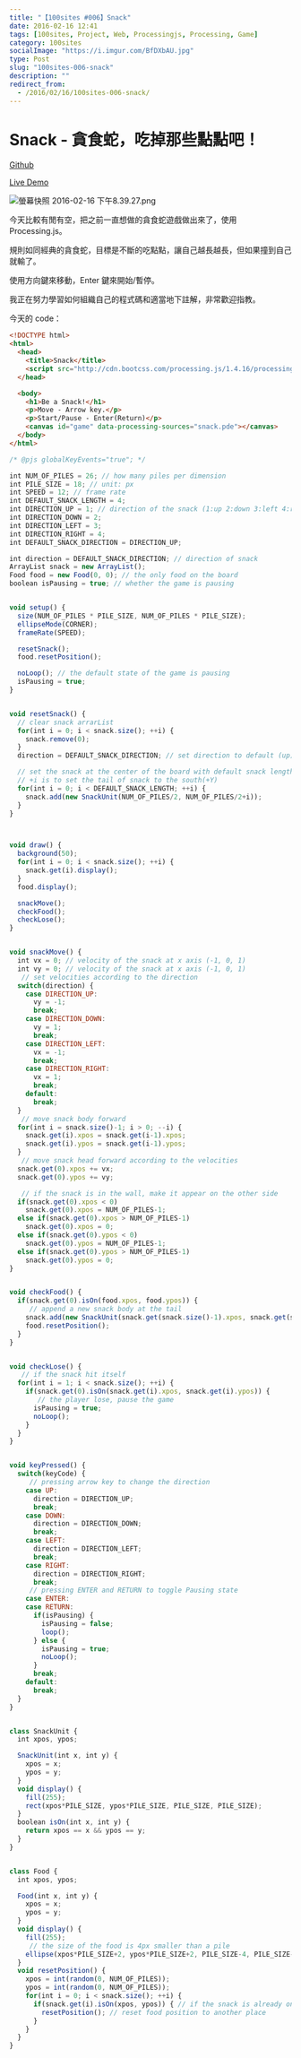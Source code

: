 ```yaml
---
title: "【100sites #006】Snack"
date: 2016-02-16 12:41
tags: [100sites, Project, Web, Processingjs, Processing, Game]
category: 100sites
socialImage: "https://i.imgur.com/BfDXbAU.jpg"
type: Post
slug: "100sites-006-snack"
description: ""
redirect_from:
  - /2016/02/16/100sites-006-snack/
---
```


# Snack - 貪食蛇，吃掉那些點點吧！

[Github](https://github.com/eason-dev/100sites/tree/gh-pages/006_Snack)

[Live Demo](http://kamigami55.github.io/100sites/006_Snack/)

![螢幕快照 2016-02-16 下午8.39.27.png](https://i.imgur.com/BfDXbAU.jpg)

今天比較有閒有空，把之前一直想做的貪食蛇遊戲做出來了，使用 Processing.js。

規則如同經典的貪食蛇，目標是不斷的吃點點，讓自己越長越長，但如果撞到自己就輸了。

使用方向鍵來移動，Enter 鍵來開始/暫停。

我正在努力學習如何組織自己的程式碼和適當地下註解，非常歡迎指教。

今天的 code：

```html index.html
<!DOCTYPE html>
<html>
  <head>
    <title>Snack</title>
    <script src="http://cdn.bootcss.com/processing.js/1.4.16/processing.min.js"></script>
  </head>

  <body>
    <h1>Be a Snack!</h1>
    <p>Move - Arrow key.</p>
    <p>Start/Pause - Enter(Return)</p>
    <canvas id="game" data-processing-sources="snack.pde"></canvas>
  </body>
</html>
```

```javascript snack.pde
/* @pjs globalKeyEvents="true"; */

int NUM_OF_PILES = 26; // how many piles per dimension
int PILE_SIZE = 18; // unit: px
int SPEED = 12; // frame rate
int DEFAULT_SNACK_LENGTH = 4;
int DIRECTION_UP = 1; // direction of the snack (1:up 2:down 3:left 4:right)
int DIRECTION_DOWN = 2;
int DIRECTION_LEFT = 3;
int DIRECTION_RIGHT = 4;
int DEFAULT_SNACK_DIRECTION = DIRECTION_UP;

int direction = DEFAULT_SNACK_DIRECTION; // direction of snack
ArrayList snack = new ArrayList();
Food food = new Food(0, 0); // the only food on the board
boolean isPausing = true; // whether the game is pausing


void setup() {
  size(NUM_OF_PILES * PILE_SIZE, NUM_OF_PILES * PILE_SIZE);
  ellipseMode(CORNER);
  frameRate(SPEED);

  resetSnack();
  food.resetPosition();

  noLoop(); // the default state of the game is pausing
  isPausing = true;
}


void resetSnack() {
  // clear snack arrarList
  for(int i = 0; i < snack.size(); ++i) {
    snack.remove(0);
  }
  direction = DEFAULT_SNACK_DIRECTION; // set direction to default (up)

  // set the snack at the center of the board with default snack length
  // +i is to set the tail of snack to the south(+Y)
  for(int i = 0; i < DEFAULT_SNACK_LENGTH; ++i) {
    snack.add(new SnackUnit(NUM_OF_PILES/2, NUM_OF_PILES/2+i));
  }
}



void draw() {
  background(50);
  for(int i = 0; i < snack.size(); ++i) {
    snack.get(i).display();
  }
  food.display();

  snackMove();
  checkFood();
  checkLose();
}


void snackMove() {
  int vx = 0; // velocity of the snack at x axis (-1, 0, 1)
  int vy = 0; // velocity of the snack at x axis (-1, 0, 1)
   // set velocities according to the direction
  switch(direction) {
    case DIRECTION_UP:
      vy = -1;
      break;
    case DIRECTION_DOWN:
      vy = 1;
      break;
    case DIRECTION_LEFT:
      vx = -1;
      break;
    case DIRECTION_RIGHT:
      vx = 1;
      break;
    default:
      break;
  }
   // move snack body forward
  for(int i = snack.size()-1; i > 0; --i) {
    snack.get(i).xpos = snack.get(i-1).xpos;
    snack.get(i).ypos = snack.get(i-1).ypos;
  }
   // move snack head forward according to the velocities
  snack.get(0).xpos += vx;
  snack.get(0).ypos += vy;

   // if the snack is in the wall, make it appear on the other side
  if(snack.get(0).xpos < 0)
    snack.get(0).xpos = NUM_OF_PILES-1;
  else if(snack.get(0).xpos > NUM_OF_PILES-1)
    snack.get(0).xpos = 0;
  else if(snack.get(0).ypos < 0)
    snack.get(0).ypos = NUM_OF_PILES-1;
  else if(snack.get(0).ypos > NUM_OF_PILES-1)
    snack.get(0).ypos = 0;
}


void checkFood() {
  if(snack.get(0).isOn(food.xpos, food.ypos)) {
     // append a new snack body at the tail
    snack.add(new SnackUnit(snack.get(snack.size()-1).xpos, snack.get(snack.size()-1).ypos));
    food.resetPosition();
  }
}


void checkLose() {
   // if the snack hit itself
  for(int i = 1; i < snack.size(); ++i) {
    if(snack.get(0).isOn(snack.get(i).xpos, snack.get(i).ypos)) {
       // the player lose, pause the game
      isPausing = true;
      noLoop();
    }
  }
}


void keyPressed() {
  switch(keyCode) {
     // pressing arrow key to change the direction
    case UP:
      direction = DIRECTION_UP;
      break;
    case DOWN:
      direction = DIRECTION_DOWN;
      break;
    case LEFT:
      direction = DIRECTION_LEFT;
      break;
    case RIGHT:
      direction = DIRECTION_RIGHT;
      break;
     // pressing ENTER and RETURN to toggle Pausing state
    case ENTER:
    case RETURN:
      if(isPausing) {
        isPausing = false;
        loop();
      } else {
        isPausing = true;
        noLoop();
      }
      break;
    default:
      break;
  }
}


class SnackUnit {
  int xpos, ypos;

  SnackUnit(int x, int y) {
    xpos = x;
    ypos = y;
  }
  void display() {
    fill(255);
    rect(xpos*PILE_SIZE, ypos*PILE_SIZE, PILE_SIZE, PILE_SIZE);
  }
  boolean isOn(int x, int y) {
    return xpos == x && ypos == y;
  }
}


class Food {
  int xpos, ypos;

  Food(int x, int y) {
    xpos = x;
    ypos = y;
  }
  void display() {
    fill(255);
     // the size of the food is 4px smaller than a pile
    ellipse(xpos*PILE_SIZE+2, ypos*PILE_SIZE+2, PILE_SIZE-4, PILE_SIZE-4);
  }
  void resetPosition() {
    xpos = int(random(0, NUM_OF_PILES));
    ypos = int(random(0, NUM_OF_PILES));
    for(int i = 0; i < snack.size(); ++i) {
      if(snack.get(i).isOn(xpos, ypos)) { // if the snack is already on the position of the new food
        resetPosition(); // reset food position to another place
      }
    }
  }
}
```
